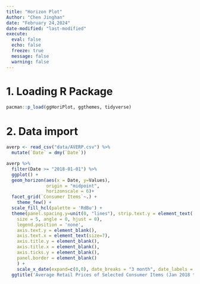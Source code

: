 ```yaml
---
title: "Horizon Plot"
Author: "Chen Jinghan"
date: "February 24,2024"
date-modified: "last-modified"
execute: 
  eval: false
  echo: false
  freeze: true 
  message: false 
  warning: false 
---
```


# 1. Loading R Package 

```r
pacman::p_load(ggHoriPlot, ggthemes, tidyverse)
```

# 2. Data import 

```r
averp <- read_csv("data/AVERP.csv") %>%
  mutate(`Date` = dmy(`Date`))
```

```r
averp %>% 
  filter(Date >= "2018-01-01") %>%
  ggplot() +
  geom_horizon(aes(x = Date, y=Values), 
               origin = "midpoint", 
               horizonscale = 6)+
  facet_grid(`Consumer Items`~.) +
    theme_few() +
  scale_fill_hcl(palette = 'RdBu') +
  theme(panel.spacing.y=unit(0, "lines"), strip.text.y = element_text(
    size = 5, angle = 0, hjust = 0),
    legend.position = 'none',
    axis.text.y = element_blank(),
    axis.text.x = element_text(size=7),
    axis.title.y = element_blank(),
    axis.title.x = element_blank(),
    axis.ticks.y = element_blank(),
    panel.border = element_blank()
    ) +
    scale_x_date(expand=c(0,0), date_breaks = "3 month", date_labels = "%b%y") +
  ggtitle('Average Retail Prices of Selected Consumer Items (Jan 2018 to Dec 2022)')
```
